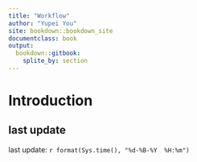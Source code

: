 ```yaml
---
title: "Workflow"
author: "Yupei You"
site: bookdown::bookdown_site
documentclass: book
output:
  bookdown::gitbook: 
    splite_by: section
---
```

# Introduction

## last update
last update: `r format(Sys.time(), "%d-%B-%Y  %H:%m")`
